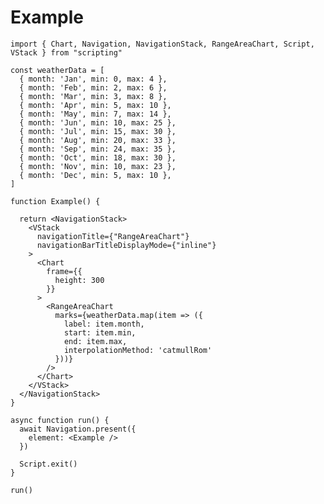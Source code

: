 # Example

```tsx
import { Chart, Navigation, NavigationStack, RangeAreaChart, Script, VStack } from "scripting"

const weatherData = [
  { month: 'Jan', min: 0, max: 4 },
  { month: 'Feb', min: 2, max: 6 },
  { month: 'Mar', min: 3, max: 8 },
  { month: 'Apr', min: 5, max: 10 },
  { month: 'May', min: 7, max: 14 },
  { month: 'Jun', min: 10, max: 25 },
  { month: 'Jul', min: 15, max: 30 },
  { month: 'Aug', min: 20, max: 33 },
  { month: 'Sep', min: 24, max: 35 },
  { month: 'Oct', min: 18, max: 30 },
  { month: 'Nov', min: 10, max: 23 },
  { month: 'Dec', min: 5, max: 10 },
]

function Example() {

  return <NavigationStack>
    <VStack
      navigationTitle={"RangeAreaChart"}
      navigationBarTitleDisplayMode={"inline"}
    >
      <Chart
        frame={{
          height: 300
        }}
      >
        <RangeAreaChart
          marks={weatherData.map(item => ({
            label: item.month,
            start: item.min,
            end: item.max,
            interpolationMethod: 'catmullRom'
          }))}
        />
      </Chart>
    </VStack>
  </NavigationStack>
}

async function run() {
  await Navigation.present({
    element: <Example />
  })

  Script.exit()
}

run()
```
